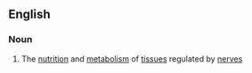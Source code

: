 ==English==

===Noun===
{{en-noun|-}}

#{{biology}} The [[nutrition]] and [[metabolism]] of [[tissue]]s regulated by [[nerve]]s